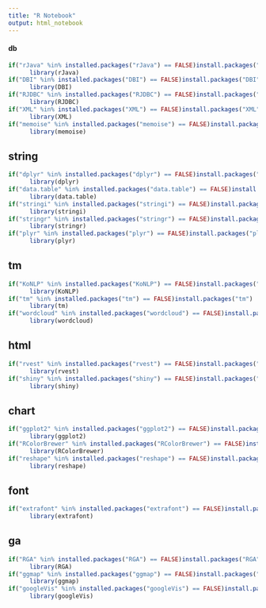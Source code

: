 ```yaml
---
title: "R Notebook"
output: html_notebook
---
```

#### db
```r
if("rJava" %in% installed.packages("rJava") == FALSE)install.packages("rJava")
      library(rJava)
if("DBI" %in% installed.packages("DBI") == FALSE)install.packages("DBI")
      library(DBI)
if("RJDBC" %in% installed.packages("RJDBC") == FALSE)install.packages("RJDBC")
      library(RJDBC)
if("XML" %in% installed.packages("XML") == FALSE)install.packages("XML")
      library(XML)
if("memoise" %in% installed.packages("memoise") == FALSE)install.packages("memoise")
      library(memoise)
```

## string
```r
if("dplyr" %in% installed.packages("dplyr") == FALSE)install.packages("dplyr")
      library(dplyr)
if("data.table" %in% installed.packages("data.table") == FALSE)install.packages("data.table")
      library(data.table)
if("stringi" %in% installed.packages("stringi") == FALSE)install.packages("stringi")
      library(stringi)
if("stringr" %in% installed.packages("stringr") == FALSE)install.packages("stringr")
      library(stringr)
if("plyr" %in% installed.packages("plyr") == FALSE)install.packages("plyr")
      library(plyr)
```

## tm 
```r
if("KoNLP" %in% installed.packages("KoNLP") == FALSE)install.packages("KoNLP")
      library(KoNLP)
if("tm" %in% installed.packages("tm") == FALSE)install.packages("tm")
      library(tm)
if("wordcloud" %in% installed.packages("wordcloud") == FALSE)install.packages("wordcloud")
      library(wordcloud)
```

## html
```r
if("rvest" %in% installed.packages("rvest") == FALSE)install.packages("rvest")
      library(rvest)
if("shiny" %in% installed.packages("shiny") == FALSE)install.packages("shiny")
      library(shiny)
```


## chart
```r
if("ggplot2" %in% installed.packages("ggplot2") == FALSE)install.packages("ggplot2")
      library(ggplot2)
if("RColorBrewer" %in% installed.packages("RColorBrewer") == FALSE)install.packages("RColorBrewer")
      library(RColorBrewer)
if("reshape" %in% installed.packages("reshape") == FALSE)install.packages("reshape")
      library(reshape)
```

## font
```r
if("extrafont" %in% installed.packages("extrafont") == FALSE)install.packages("extrafont")
      library(extrafont)
```

## ga
```r
if("RGA" %in% installed.packages("RGA") == FALSE)install.packages("RGA")
      library(RGA)
if("ggmap" %in% installed.packages("ggmap") == FALSE)install.packages("ggmap")
      library(ggmap)
if("googleVis" %in% installed.packages("googleVis") == FALSE)install.packages("googleVis")
      library(googleVis)
```

